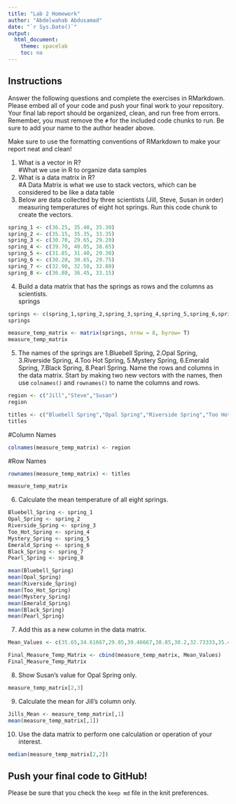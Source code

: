 ```yaml
---
title: "Lab 2 Homework"
author: "Abdelwahab Abdusamad"
date: "`r Sys.Date()`"
output:
  html_document:
    theme: spacelab
    toc: no
---
```


## Instructions
Answer the following questions and complete the exercises in RMarkdown. Please embed all of your code and push your final work to your repository. Your final lab report should be organized, clean, and run free from errors. Remember, you must remove the `#` for the included code chunks to run. Be sure to add your name to the author header above.  

Make sure to use the formatting conventions of RMarkdown to make your report neat and clean!  

1. What is a vector in R?  
#What we use in R to organize data samples
2. What is a data matrix in R?  
#A Data Matrix is what we use to stack vectors, which can be considered to be like a data table
3. Below are data collected by three scientists (Jill, Steve, Susan in order) measuring temperatures of eight hot springs. Run this code chunk to create the vectors.  
```r
spring_1 <- c(36.25, 35.40, 35.30)
spring_2 <- c(35.15, 35.35, 33.35)
spring_3 <- c(30.70, 29.65, 29.20)
spring_4 <- c(39.70, 40.05, 38.65)
spring_5 <- c(31.85, 31.40, 29.30)
spring_6 <- c(30.20, 30.65, 29.75)
spring_7 <- c(32.90, 32.50, 32.80)
spring_8 <- c(36.80, 36.45, 33.15)
```

4. Build a data matrix that has the springs as rows and the columns as scientists.  
springs

```r
springs <- c(spring_1,spring_2,spring_3,spring_4,spring_5,spring_6,spring_7,spring_8)
springs
```
```r
measure_temp_matrix <- matrix(springs, nrow = 8, byrow= T)
measure_temp_matrix
```


5. The names of the springs are 1.Bluebell Spring, 2.Opal Spring, 3.Riverside Spring, 4.Too Hot Spring, 5.Mystery Spring, 6.Emerald Spring, 7.Black Spring, 8.Pearl Spring. Name the rows and columns in the data matrix. Start by making two new vectors with the names, then use `colnames()` and `rownames()` to name the columns and rows.

```r
region <- c("Jill","Steve","Susan")
region
```
```r
titles <- c("Bluebell Spring","Opal Spring","Riverside Spring","Too Hot Spring","Mystery Spring","Emerald Spring","Black Spring","Pearl Spring")
titles
```
#Column Names 

```r
colnames(measure_temp_matrix) <- region
```
#Row Names 
```r
rownames(measure_temp_matrix) <- titles
```

```r
measure_temp_matrix
```


6. Calculate the mean temperature of all eight springs.
```r
Bluebell_Spring <- spring_1
Opal_Spring <- spring_2
Riverside_Spring <- spring_3
Too_Hot_Spring <- spring_4
Mystery_Spring <- spring_5
Emerald_Spring <- spring_6
Black_Spring <- spring_7
Pearl_Spring <- spring_8

mean(Bluebell_Spring)
mean(Opal_Spring)
mean(Riverside_Spring)
mean(Too_Hot_Spring)
mean(Mystery_Spring)
mean(Emerald_Spring)
mean(Black_Spring)
mean(Pearl_Spring)

```

7. Add this as a new column in the data matrix.  
```r
Mean_Values <- c(35.65,34.61667,29.85,39.46667,30.85,30.2,32.73333,35.4667)

Final_Measure_Temp_Matrix <- cbind(measure_temp_matrix, Mean_Values)
Final_Measure_Temp_Matrix
```

8. Show Susan's value for Opal Spring only.
```r
measure_temp_matrix[2,3]
```

9. Calculate the mean for Jill's column only.  
```r
Jills_Mean <- measure_temp_matrix[,1]
mean(measure_temp_matrix[,1])
```

10. Use the data matrix to perform one calculation or operation of your interest.
```r
median(measure_temp_matrix[2,2])
```

## Push your final code to GitHub!
Please be sure that you check the `keep md` file in the knit preferences.  
